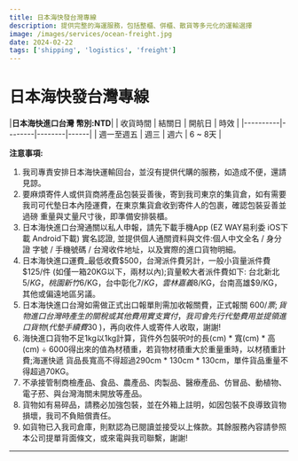 ```yaml
---
title: 日本海快發台灣專線
description: 提供完整的海運服務，包括整櫃、併櫃、散貨等多元化的運輸選擇
image: /images/services/ocean-freight.jpg
date: 2024-02-22
tags: ['shipping', 'logistics', 'freight']
---
```


# 日本海快發台灣專線

|**日本海快進口台灣** **幣別:NTD**|
| 收貨時間 | 結關日 | 開航日 | 時效 |
|----------|--------|--------|------|
| 週一至週五 | 週三 | 週六 | 6 ~ 8天 |

**注意事項:**

1. 我司專責安排日本海快運輸回台，並沒有提供代購的服務，如造成不便，還請見諒。
2. 要麻煩寄件人或供貨商將產品包裝妥善後，寄到我司東京的集貨倉，如有需要我司可代墊日本內陸運費，在東京集貨倉收到寄件人的包裹，確認包裝妥善並過磅 重量與丈量尺寸後，即準備安排裝櫃。
3. 日本海快進口台灣通關以私人申報，請先下載手機App (EZ WAY易利委 iOS下載 Android下載) 實名認證, 並提供個人通關資料與文件:個人中文全名 / 身分證 字號 / 手機號碼 / 台灣收件地址，以及實際的進口貨物明細。
4. 日本海快進口運費_最低收費$500，台灣派件費另計，一般小貨量派件費 $125/件 (如僅一箱20KG以下，兩材以內);貨量較大者派件費如下: 台北新北 $5/KG，桃園新竹$6/KG，台中彰化$7/KG，雲林嘉義$8/KG，台南高雄$9/KG，其他或偏遠地區另議。
5. 日本海快進口台灣如需做正式出口報單則需加收報關費，正式報關 $600/票;貨物進口台灣時產生的關稅或其他費用實支實付，我司會先行代墊費用並提領 進口貨物( 代墊手續費$30 )，再向收件人或寄件人收取，謝謝!
6. 海快進口貨物不足1kg以1kg計算，貨件外包裝呎吋的⻑(cm) * 寬(cm) * 高(cm) ÷ 6000得出來的值為材積重，若貨物材積重大於重量重時，以材積重計費;海運快遞 貨品⻑寬高不得超過290cm * 130cm * 130cm，單件貨品重量不得超過70KG。
7. 不承接管制商檢產品、⻝品、農產品、肉製品、醫療產品、仿冒品、動植物、電子菸、與台灣海關未開放等產品。
8. 貨物如有易碎品，請務必加強包裝，並在外箱上註明，如因包裝不良導致貨物損壞，我司不負賠償責任。
9. 如貨物已入我司倉庫，則默認為已閱讀並接受以上條款。其餘服務內容請參照本公司提單背面條文，或來電與我司聯繫，謝謝!

---

